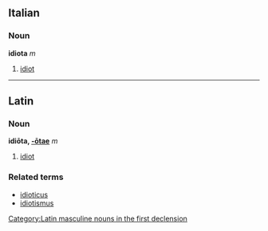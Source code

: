 ==Italian==
===Noun===
'''idiota''' ''m''

#[[idiot]]

----
==Latin==
===Noun===
'''idiōta, [[Wiktionary Appendix:Latin first declension|-ōtae]]''' ''m''

#[[idiot]]

===Related terms===
*[[idioticus]]
*[[idiotismus]]

[[Category:Latin masculine nouns in the first declension]]